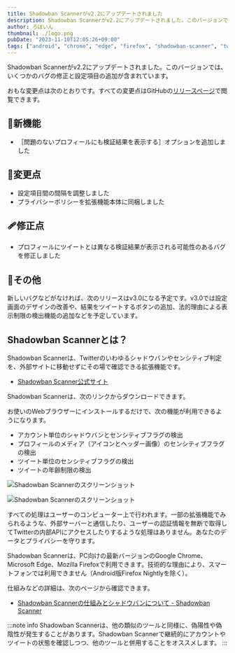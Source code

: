 ```yaml
---
title: Shadowban Scannerがv2.2にアップデートされました
description: Shadowban Scannerがv2.2にアップデートされました。このバージョンでは、いくつかのバグの修正と設定項目の追加が含まれています。
author: ろぼいん
thumbnail: ./logo.png
pubDate: "2023-11-10T12:05:26+09:00"
tags: ["android", "chrome", "edge", "firefox", "shadowban-scanner", "twitter", "extension"]
---
```



Shadowban Scannerがv2.2にアップデートされました。このバージョンでは、いくつかのバグの修正と設定項目の追加が含まれています。

おもな変更点は次のとおりです。すべての変更点はGitHubの[リリースページ](https://github.com/Robot-Inventor/shadowban-scanner/releases/tag/v2.2.0)で閲覧できます。

## 🎉新機能

- ［問題のないプロフィールにも検証結果を表示する］オプションを追加しました

## 🔧変更点

- 設定項目間の間隔を調整しました
- プライバシーポリシーを拡張機能本体に同梱しました

## 🩹修正点

- プロフィールにツイートとは異なる検証結果が表示される可能性のあるバグを修正しました

## 📝その他

新しいバグなどがなければ、次のリリースはv3.0になる予定です。v3.0では設定画面のデザインの改善や、結果をツイートするボタンの追加、法的理由による表示制限の検出機能の追加などを予定しています。

## Shadowban Scannerとは？

Shadowban Scannerは、Twitterのいわゆるシャドウバンやセンシティブ判定を、外部サイトに移動せずにその場で確認できる拡張機能です。

<YouTube id="S2mRHz9SEig" />

- [Shadowban Scanner公式サイト](https://robot-inventor.github.io/shadowban-scanner/)

Shadowban Scannerは、次のリンクからダウンロードできます。

<ExtensionBadges/>

お使いのWebブラウザーにインストールするだけで、次の機能が利用できるようになります。

- アカウント単位のシャドウバンとセンシティブフラグの検出
- プロフィールのメディア（アイコンとヘッダー画像）のセンシティブフラグの検出
- ツイート単位のセンシティブフラグの検出
- ツイートの年齢制限の検出

![Shadowban Scannerのスクリーンショット](../../../09/30/shadowban-scanner-v2-release/screenshot2_ja.png)

![Shadowban Scannerのスクリーンショット](../../../09/30/shadowban-scanner-v2-release/screenshot1_ja.png)

すべての処理はユーザーのコンピューター上で行われます。一部の拡張機能でみられるような、外部サーバーと通信したり、ユーザーの認証情報を無断で取得してTwitterの内部APIにアクセスしたりするような処理はありません。あなたのデータとプライバシーを守ります。

Shadowban Scannerは、PC向けの最新バージョンのGoogle Chrome、Microsoft Edge、Mozilla Firefoxで利用できます。技術的な理由により、スマートフォンでは利用できません（Android版Firefox Nightlyを除く）。

仕組みなどの詳細は、次のページから確認できます。

- [Shadowban Scannerの仕組みとシャドウバンについて - Shadowban Scanner](https://github.com/Robot-Inventor/shadowban-scanner/blob/main/doc/ja/about-shadowban.md)

:::note info
Shadowban Scannerは、他の類似のツールと同様に、偽陽性や偽陰性が発生することがあります。Shadowban Scannerで継続的にアカウントやツイートの状態を確認しつつ、他のツールと併用することをオススメします。
:::
